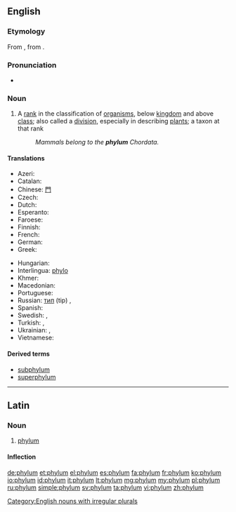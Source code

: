 ==English==
{{wikipedia|phylum|lang=en}}

===Etymology===
From {{etyl|la}} {{term|phylum|lang=la}}, from {{etyl|grc}} {{term|φῦλον||tribe, race|tr=phulon|lang=grc|sc=polytonic}}.

===Pronunciation===
* {{IPA|/ˈfaɪləm/|lang=en}}

===Noun===
{{en-noun|phyl|a|pl2=phylums}}

# {{context|biology|taxonomy}} A [[rank]] in the classification of [[organism]]s, below [[kingdom]] and above [[class]]; also called a [[division]], especially in describing [[plant]]s; a taxon at that rank
#: ''Mammals belong to the '''phylum''' Chordata.''

====Translations====
{{trans-top|(biology, taxonomy) A rank in the classification of organisms, below kingdom and above class}}
* Azeri: {{t-|az|tip|xs=Azeri}}
* Catalan: {{t-|ca|fílum|m}}
* Chinese: [[門]]
* Czech: {{t+|cs|kmen|m}}
* Dutch: {{t+|nl|stam}}
* Esperanto: {{t-|eo|filumo}}
* Faroese: {{t-|fo|fylki|n|xs=Faroese}}
* Finnish: {{t-|fi|pääjakso}}
* French: {{t+|fr|embranchement|m}}
* German: {{t+|de|Stamm|m}}
* Greek: {{t+|el|φύλο|n}}
{{trans-mid}}
* Hungarian: {{t+|hu|törzs}}
* Interlingua: [[phylo]]
* Khmer: {{t+|km|សាខា|tr=sar khar|sc=Khmr}}
* Macedonian: {{t|mk|колено|n|tr=kóleno|sc=Cyrl}}
* Portuguese: {{t+|pt|filo|m}}
* Russian: {{qualifier|zool.}} [[тип]] (tip) {{m}}, {{qualifier|botany}} {{t+|ru|отдел|m|tr=otdél|sc=Cyrl}}
* Spanish: {{t+|es|filo|m}}
* Swedish: {{t+|sv|stam|c}}, {{t+|sv|fylum|n}}
* Turkish: {{t+|tr|şube}},  {{t+|tr|filum}}
* Ukrainian: {{qualifier|zool.}} {{t-|uk|тип|m|tr=typ|sc=Cyrl}}, {{qualifier|botany}} {{t-|uk|відділ|m|tr=víddil|sc=Cyrl}}
* Vietnamese: {{t+|vi|ngành|xs=Vietnamese}}
{{trans-bottom}}

====Derived terms====
* [[subphylum]]
* [[superphylum]]

[[Category:English nouns with irregular plurals]]

----

==Latin==
{{wikipedia|lang=la}}

===Noun===
{{la-noun|phylum|phyli|phylī|n|second}}

# [[#English|phylum]]

====Inflection====
{{la-decl-2nd-N|phyl}}

[[de:phylum]]
[[et:phylum]]
[[el:phylum]]
[[es:phylum]]
[[fa:phylum]]
[[fr:phylum]]
[[ko:phylum]]
[[io:phylum]]
[[id:phylum]]
[[it:phylum]]
[[lt:phylum]]
[[mg:phylum]]
[[my:phylum]]
[[pl:phylum]]
[[ru:phylum]]
[[simple:phylum]]
[[sv:phylum]]
[[ta:phylum]]
[[vi:phylum]]
[[zh:phylum]]